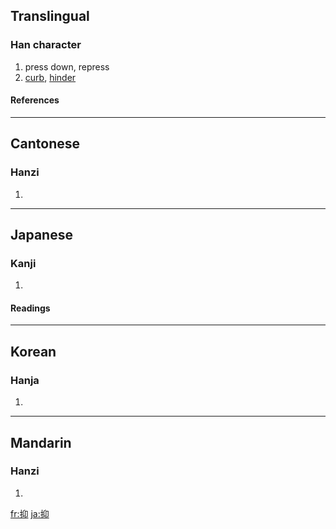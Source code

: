 ==Translingual==
===Han character===
{{Han char|rn=64|rad=手|as=04|sn=7|four=5702<sub>0</sub>|canj=手竹女中 (QHVL)}}
# press down, repress
# [[curb]], [[hinder]]
====References====
{{Han ref|kx=0421.090|dkj=11883|dj=0768.090|hdz=31841.070|uh=6291|ud=25233|bh=A7ED|bd=42989}}
----
==Cantonese==
===Hanzi===
{{yue-hanzi|jyut=|y=yik1}}
# {{defn|Cantonese}}
----
==Japanese==
===Kanji===
{{ja-kanji|grade=c|rs=手04}}
# {{defn|Japanese}} 
====Readings====
{{ja-readings|on=[[よく]] (yoku)|kun=[[おさえる]] (osaeru)}}
----
==Korean==
===Hanja===
{{ko-hanja|hangeul=억|eumhun=|rv=eok|mr=ŏk|y=ek}}
# {{defn|Korean}}
----
==Mandarin==
===Hanzi===
{{cmn-hanzi|pin=[[yì]] ([[yi4]])|wg=i<sup>4</sup>}}
# {{defn|Mandarin}}

[[fr:抑]]
[[ja:抑]]